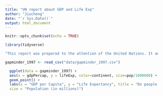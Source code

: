 ```yaml
---
title: "UN report about GDP and Life Exp"
author: "Jiucheng"
date: "`r Sys.Date()`"
output: html_document
---
```


```r
knitr::opts_chunk$set(echo = TRUE)
```
```r
library(tidyverse)
```
```r
"This report was prepared to the attention of the United Nations. It analyzes the relationship between a country's GDP, its life expectancy and CO2 emissions. Our goal is to determine to what degree a country’s economic strength or weakness may be related to its public health status and impact on climate pollution. We hypothesize that both life expectancy and CO2 emissions increase with a country's GDP."
```

```r
gapminder_1997 <- read_csv("data/gapminder_1997.csv")
```
```r
  ggplot(data = gapminder_1997) +
  aes(x = gdpPercap, y = lifeExp, color=continent, size=pop/1000000) +
  geom_point() +
  labs(x = "GDP per Capita", y = "Life Expectancy", title = "Do people in richer countries live longer?", 
  size = "Population (in millions)")
```











